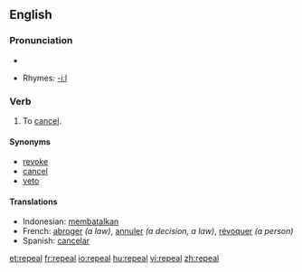 ==English==

===Pronunciation===
*{{audio|en-us-repeal.ogg|Audio (US)}}

*Rhymes: [[Rhymes:English:-iːl|-iːl]]

===Verb===
{{en-verb}}
# To [[cancel]].

====Synonyms====
*[[revoke]]
*[[cancel]]
*[[veto]]

====Translations====
*Indonesian: [[batal|membatalkan]]
*French: [[abroger]] ''(a law)'', [[annuler]] ''(a decision, a law)'', [[révoquer]] ''(a person)''
*Spanish: [[cancelar]]

[[et:repeal]]
[[fr:repeal]]
[[io:repeal]]
[[hu:repeal]]
[[vi:repeal]]
[[zh:repeal]]